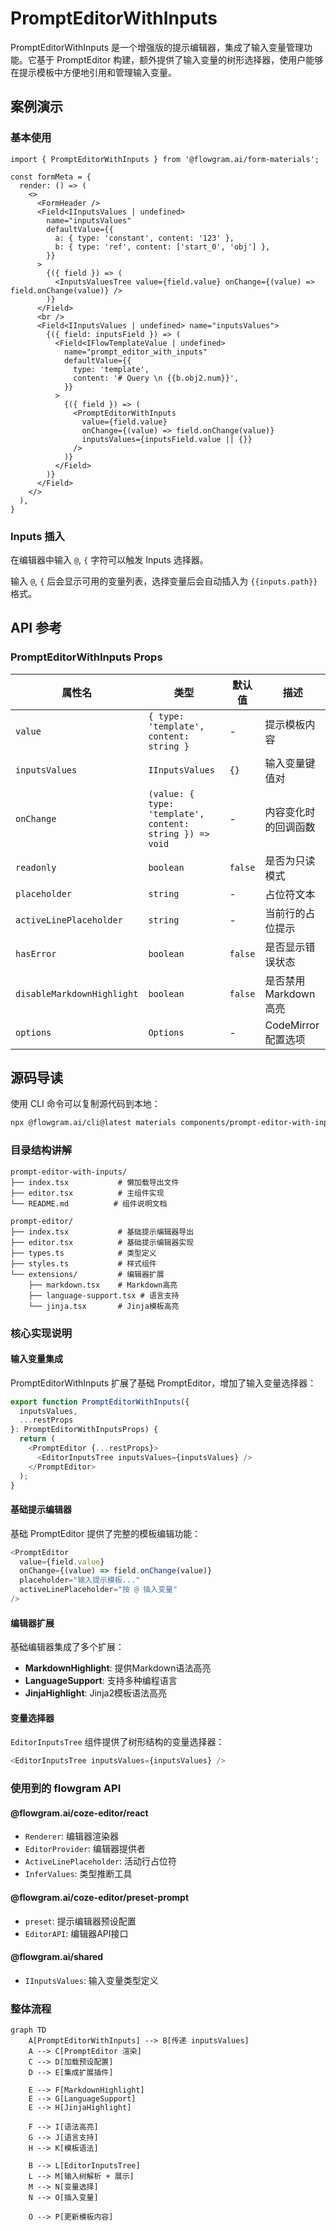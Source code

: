 
# PromptEditorWithInputs

PromptEditorWithInputs 是一个增强版的提示编辑器，集成了输入变量管理功能。它基于 PromptEditor 构建，额外提供了输入变量的树形选择器，使用户能够在提示模板中方便地引用和管理输入变量。

## 案例演示

### 基本使用

<BasicStory />

```tsx pure title="form-meta.tsx"
import { PromptEditorWithInputs } from '@flowgram.ai/form-materials';

const formMeta = {
  render: () => (
    <>
      <FormHeader />
      <Field<IInputsValues | undefined>
        name="inputsValues"
        defaultValue={{
          a: { type: 'constant', content: '123' },
          b: { type: 'ref', content: ['start_0', 'obj'] },
        }}
      >
        {({ field }) => (
          <InputsValuesTree value={field.value} onChange={(value) => field.onChange(value)} />
        )}
      </Field>
      <br />
      <Field<IInputsValues | undefined> name="inputsValues">
        {({ field: inputsField }) => (
          <Field<IFlowTemplateValue | undefined>
            name="prompt_editor_with_inputs"
            defaultValue={{
              type: 'template',
              content: '# Query \n {{b.obj2.num}}',
            }}
          >
            {({ field }) => (
              <PromptEditorWithInputs
                value={field.value}
                onChange={(value) => field.onChange(value)}
                inputsValues={inputsField.value || {}}
              />
            )}
          </Field>
        )}
      </Field>
    </>
  ),
}
```

### Inputs 插入

在编辑器中输入 `@`, `{` 字符可以触发 Inputs 选择器。

输入 `@`, `{` 后会显示可用的变量列表，选择变量后会自动插入为 `{{inputs.path}}` 格式。


## API 参考

### PromptEditorWithInputs Props

| 属性名 | 类型 | 默认值 | 描述 |
|--------|------|--------|------|
| `value` | `{ type: 'template', content: string }` | - | 提示模板内容 |
| `inputsValues` | `IInputsValues` | `{}` | 输入变量键值对 |
| `onChange` | `(value: { type: 'template', content: string }) => void` | - | 内容变化时的回调函数 |
| `readonly` | `boolean` | `false` | 是否为只读模式 |
| `placeholder` | `string` | - | 占位符文本 |
| `activeLinePlaceholder` | `string` | - | 当前行的占位提示 |
| `hasError` | `boolean` | `false` | 是否显示错误状态 |
| `disableMarkdownHighlight` | `boolean` | `false` | 是否禁用Markdown高亮 |
| `options` | `Options` | - | CodeMirror 配置选项 |




## 源码导读

<SourceCode
  href="https://github.com/bytedance/flowgram.ai/tree/main/packages/materials/form-materials/src/components/prompt-editor-with-inputs"
/>

使用 CLI 命令可以复制源代码到本地：

```bash
npx @flowgram.ai/cli@latest materials components/prompt-editor-with-inputs
```

### 目录结构讲解

```
prompt-editor-with-inputs/
├── index.tsx           # 懒加载导出文件
├── editor.tsx          # 主组件实现
└── README.md          # 组件说明文档

prompt-editor/
├── index.tsx           # 基础提示编辑器导出
├── editor.tsx          # 基础提示编辑器实现
├── types.ts            # 类型定义
├── styles.ts           # 样式组件
└── extensions/         # 编辑器扩展
    ├── markdown.tsx    # Markdown高亮
    ├── language-support.tsx # 语言支持
    └── jinja.tsx       # Jinja模板高亮
```

### 核心实现说明

#### 输入变量集成
PromptEditorWithInputs 扩展了基础 PromptEditor，增加了输入变量选择器：

```typescript
export function PromptEditorWithInputs({
  inputsValues,
  ...restProps
}: PromptEditorWithInputsProps) {
  return (
    <PromptEditor {...restProps}>
      <EditorInputsTree inputsValues={inputsValues} />
    </PromptEditor>
  );
}
```

#### 基础提示编辑器
基础 PromptEditor 提供了完整的模板编辑功能：

```typescript
<PromptEditor
  value={field.value}
  onChange={(value) => field.onChange(value)}
  placeholder="输入提示模板..."
  activeLinePlaceholder="按 @ 插入变量"
/>
```

#### 编辑器扩展
基础编辑器集成了多个扩展：

- **MarkdownHighlight**: 提供Markdown语法高亮
- **LanguageSupport**: 支持多种编程语言
- **JinjaHighlight**: Jinja2模板语法高亮

#### 变量选择器
`EditorInputsTree` 组件提供了树形结构的变量选择器：

```typescript
<EditorInputsTree inputsValues={inputsValues} />
```

### 使用到的 flowgram API

#### @flowgram.ai/coze-editor/react
- `Renderer`: 编辑器渲染器
- `EditorProvider`: 编辑器提供者
- `ActiveLinePlaceholder`: 活动行占位符
- `InferValues`: 类型推断工具

#### @flowgram.ai/coze-editor/preset-prompt
- `preset`: 提示编辑器预设配置
- `EditorAPI`: 编辑器API接口

#### @flowgram.ai/shared
- `IInputsValues`: 输入变量类型定义

### 整体流程

```mermaid
graph TD
    A[PromptEditorWithInputs] --> B[传递 inputsValues]
    A --> C[PromptEditor 渲染]
    C --> D[加载预设配置]
    D --> E[集成扩展插件]

    E --> F[MarkdownHighlight]
    E --> G[LanguageSupport]
    E --> H[JinjaHighlight]

    F --> I[语法高亮]
    G --> J[语言支持]
    H --> K[模板语法]

    B --> L[EditorInputsTree]
    L --> M[输入树解析 + 展示]
    M --> N[变量选择]
    N --> O[插入变量]

    O --> P[更新模板内容]
```
